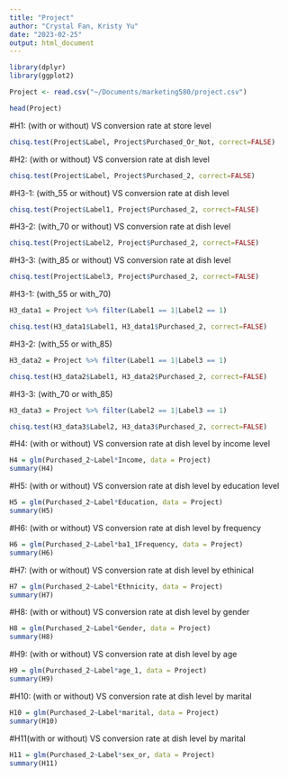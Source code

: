 ```yaml
---
title: "Project"
author: "Crystal Fan, Kristy Yu"
date: "2023-02-25"
output: html_document
---
```

```r
library(dplyr)
library(ggplot2)

```

```r
Project <- read.csv("~/Documents/marketing580/project.csv")

head(Project)
```

#H1: (with or without) VS conversion rate at store level
```r
chisq.test(Project$Label, Project$Purchased_Or_Not, correct=FALSE)
```


#H2: (with or without) VS conversion rate at dish level
```r
chisq.test(Project$Label, Project$Purchased_2, correct=FALSE)
```

#H3-1: (with_55 or without) VS conversion rate at dish level
```r
chisq.test(Project$Label1, Project$Purchased_2, correct=FALSE)
```

#H3-2: (with_70 or without) VS conversion rate at dish level
```r
chisq.test(Project$Label2, Project$Purchased_2, correct=FALSE)
```

#H3-3: (with_85 or without) VS conversion rate at dish level
```r
chisq.test(Project$Label3, Project$Purchased_2, correct=FALSE)
```

#H3-1: (with_55 or with_70) 
```r
H3_data1 = Project %>% filter(Label1 == 1|Label2 == 1)

chisq.test(H3_data1$Label1, H3_data1$Purchased_2, correct=FALSE)
```

#H3-2: (with_55 or with_85) 
```r
H3_data2 = Project %>% filter(Label1 == 1|Label3 == 1)

chisq.test(H3_data2$Label1, H3_data2$Purchased_2, correct=FALSE)
```

#H3-3: (with_70 or with_85) 
```r
H3_data3 = Project %>% filter(Label2 == 1|Label3 == 1)

chisq.test(H3_data3$Label2, H3_data3$Purchased_2, correct=FALSE)
```

#H4: (with or without) VS conversion rate at dish level by income level
```r
H4 = glm(Purchased_2~Label*Income, data = Project)
summary(H4)
```


#H5: (with or without) VS conversion rate at dish level by education level
```r
H5 = glm(Purchased_2~Label*Education, data = Project)
summary(H5)
```



#H6: (with or without) VS conversion rate at dish level by frequency
```r
H6 = glm(Purchased_2~Label*ba1_1Frequency, data = Project)
summary(H6)
```


#H7: (with or without) VS conversion rate at dish level by ethinical 
```r
H7 = glm(Purchased_2~Label*Ethnicity, data = Project)
summary(H7)
```


#H8: (with or without) VS conversion rate at dish level by gender 
```r
H8 = glm(Purchased_2~Label*Gender, data = Project)
summary(H8)
```


#H9: (with or without) VS conversion rate at dish level by age 
```r
H9 = glm(Purchased_2~Label*age_1, data = Project)
summary(H9)
```


#H10: (with or without) VS conversion rate at dish level by marital 
```r
H10 = glm(Purchased_2~Label*marital, data = Project)
summary(H10)
```


#H11(with or without) VS conversion rate at dish level by marital
```r
H11 = glm(Purchased_2~Label*sex_or, data = Project)
summary(H11)
```